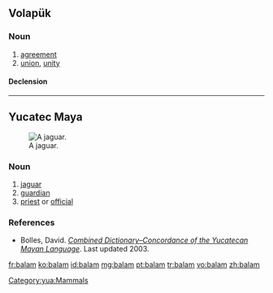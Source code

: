 ==Volapük==

===Noun===
{{vo-noun}}

# [[agreement]]
# [[union]], [[unity]]

====Declension====
{{vo-decl-noun}}

----

==Yucatec Maya==
[[Image:Standing jaguar.jpg|thumb|right|A jaguar.]]

===Noun===
{{yua-noun}}

# [[jaguar]]
# [[guardian]]
# [[priest]] or [[official]]

===References===
* Bolles, David. ''[http://www.famsi.org/reports/96072/index.html Combined Dictionary–Concordance of the Yucatecan Mayan Language]''. Last updated 2003.

[[Category:yua:Mammals]]

[[fr:balam]]
[[ko:balam]]
[[id:balam]]
[[mg:balam]]
[[pt:balam]]
[[tr:balam]]
[[vo:balam]]
[[zh:balam]]